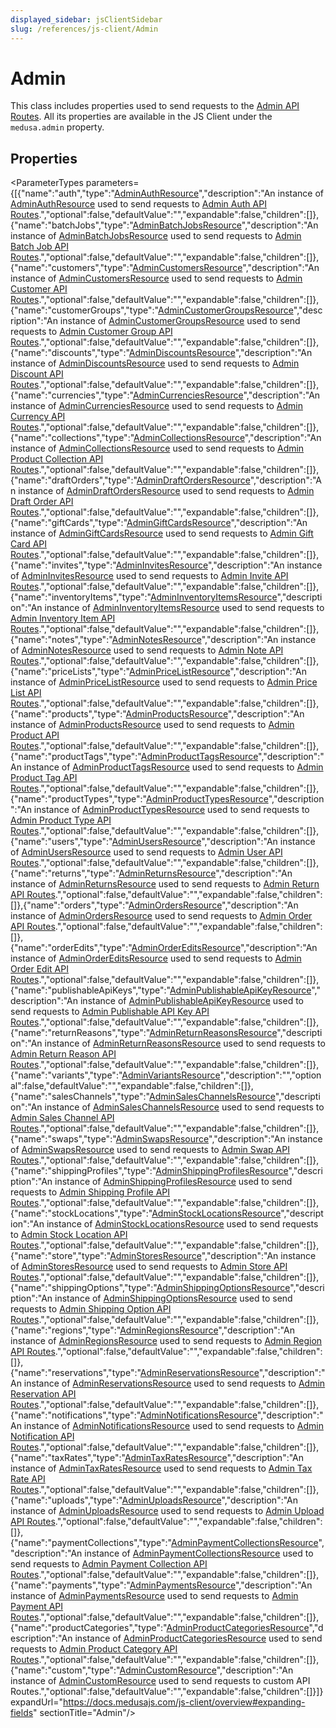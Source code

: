 ```yaml
---
displayed_sidebar: jsClientSidebar
slug: /references/js-client/Admin
---
```



# Admin

This class includes properties used to send requests to the [Admin API Routes](https://docs.medusajs.com/api/admin). All its properties
are available in the JS Client under the `medusa.admin` property.

## Properties

<ParameterTypes parameters={[{"name":"auth","type":"[AdminAuthResource](js_client.AdminAuthResource.mdx)","description":"An instance of [AdminAuthResource](js_client.AdminAuthResource.mdx) used to send requests to [Admin Auth API Routes](https://docs.medusajs.com/api/admin#auth).","optional":false,"defaultValue":"","expandable":false,"children":[]},{"name":"batchJobs","type":"[AdminBatchJobsResource](js_client.AdminBatchJobsResource.mdx)","description":"An instance of [AdminBatchJobsResource](js_client.AdminBatchJobsResource.mdx) used to send requests to [Admin Batch Job API Routes](https://docs.medusajs.com/api/admin#batch-jobs).","optional":false,"defaultValue":"","expandable":false,"children":[]},{"name":"customers","type":"[AdminCustomersResource](js_client.AdminCustomersResource.mdx)","description":"An instance of [AdminCustomersResource](js_client.AdminCustomersResource.mdx) used to send requests to [Admin Customer API Routes](https://docs.medusajs.com/api/admin#customers).","optional":false,"defaultValue":"","expandable":false,"children":[]},{"name":"customerGroups","type":"[AdminCustomerGroupsResource](js_client.AdminCustomerGroupsResource.mdx)","description":"An instance of [AdminCustomerGroupsResource](js_client.AdminCustomerGroupsResource.mdx) used to send requests to [Admin Customer Group API Routes](https://docs.medusajs.com/api/admin#customer-groups).","optional":false,"defaultValue":"","expandable":false,"children":[]},{"name":"discounts","type":"[AdminDiscountsResource](js_client.AdminDiscountsResource.mdx)","description":"An instance of [AdminDiscountsResource](js_client.AdminDiscountsResource.mdx) used to send requests to [Admin Discount API Routes](https://docs.medusajs.com/api/admin#discounts).","optional":false,"defaultValue":"","expandable":false,"children":[]},{"name":"currencies","type":"[AdminCurrenciesResource](js_client.AdminCurrenciesResource.mdx)","description":"An instance of [AdminCurrenciesResource](js_client.AdminCurrenciesResource.mdx) used to send requests to [Admin Currency API Routes](https://docs.medusajs.com/api/admin#currencies\\_getcurrencies).","optional":false,"defaultValue":"","expandable":false,"children":[]},{"name":"collections","type":"[AdminCollectionsResource](js_client.AdminCollectionsResource.mdx)","description":"An instance of [AdminCollectionsResource](js_client.AdminCollectionsResource.mdx) used to send requests to [Admin Product Collection API Routes](https://docs.medusajs.com/api/admin#product-collections).","optional":false,"defaultValue":"","expandable":false,"children":[]},{"name":"draftOrders","type":"[AdminDraftOrdersResource](js_client.AdminDraftOrdersResource.mdx)","description":"An instance of [AdminDraftOrdersResource](js_client.AdminDraftOrdersResource.mdx) used to send requests to [Admin Draft Order API Routes](https://docs.medusajs.com/api/admin#draft-orders).","optional":false,"defaultValue":"","expandable":false,"children":[]},{"name":"giftCards","type":"[AdminGiftCardsResource](js_client.AdminGiftCardsResource.mdx)","description":"An instance of [AdminGiftCardsResource](js_client.AdminGiftCardsResource.mdx) used to send requests to [Admin Gift Card API Routes](https://docs.medusajs.com/api/admin#gift-cards).","optional":false,"defaultValue":"","expandable":false,"children":[]},{"name":"invites","type":"[AdminInvitesResource](js_client.AdminInvitesResource.mdx)","description":"An instance of [AdminInvitesResource](js_client.AdminInvitesResource.mdx) used to send requests to [Admin Invite API Routes](https://docs.medusajs.com/api/admin#invites).","optional":false,"defaultValue":"","expandable":false,"children":[]},{"name":"inventoryItems","type":"[AdminInventoryItemsResource](js_client.AdminInventoryItemsResource.mdx)","description":"An instance of [AdminInventoryItemsResource](js_client.AdminInventoryItemsResource.mdx) used to send requests to [Admin Inventory Item API Routes](https://docs.medusajs.com/api/admin#inventory-items).","optional":false,"defaultValue":"","expandable":false,"children":[]},{"name":"notes","type":"[AdminNotesResource](js_client.AdminNotesResource.mdx)","description":"An instance of [AdminNotesResource](js_client.AdminNotesResource.mdx) used to send requests to [Admin Note API Routes](https://docs.medusajs.com/api/admin#notes).","optional":false,"defaultValue":"","expandable":false,"children":[]},{"name":"priceLists","type":"[AdminPriceListResource](js_client.AdminPriceListResource.mdx)","description":"An instance of [AdminPriceListResource](js_client.AdminPriceListResource.mdx) used to send requests to [Admin Price List API Routes](https://docs.medusajs.com/api/admin#price-lists).","optional":false,"defaultValue":"","expandable":false,"children":[]},{"name":"products","type":"[AdminProductsResource](js_client.AdminProductsResource.mdx)","description":"An instance of [AdminProductsResource](js_client.AdminProductsResource.mdx) used to send requests to [Admin Product API Routes](https://docs.medusajs.com/api/admin#products).","optional":false,"defaultValue":"","expandable":false,"children":[]},{"name":"productTags","type":"[AdminProductTagsResource](js_client.AdminProductTagsResource.mdx)","description":"An instance of [AdminProductTagsResource](js_client.AdminProductTagsResource.mdx) used to send requests to [Admin Product Tag API Routes](https://docs.medusajs.com/api/admin#product-tags).","optional":false,"defaultValue":"","expandable":false,"children":[]},{"name":"productTypes","type":"[AdminProductTypesResource](js_client.AdminProductTypesResource.mdx)","description":"An instance of [AdminProductTypesResource](js_client.AdminProductTypesResource.mdx) used to send requests to [Admin Product Type API Routes](https://docs.medusajs.com/api/admin#product-types).","optional":false,"defaultValue":"","expandable":false,"children":[]},{"name":"users","type":"[AdminUsersResource](js_client.AdminUsersResource.mdx)","description":"An instance of [AdminUsersResource](js_client.AdminUsersResource.mdx) used to send requests to [Admin User API Routes](https://docs.medusajs.com/api/admin#users).","optional":false,"defaultValue":"","expandable":false,"children":[]},{"name":"returns","type":"[AdminReturnsResource](js_client.AdminReturnsResource.mdx)","description":"An instance of [AdminReturnsResource](js_client.AdminReturnsResource.mdx) used to send requests to [Admin Return API Routes](https://docs.medusajs.com/api/admin#returns).","optional":false,"defaultValue":"","expandable":false,"children":[]},{"name":"orders","type":"[AdminOrdersResource](js_client.AdminOrdersResource.mdx)","description":"An instance of [AdminOrdersResource](js_client.AdminOrdersResource.mdx) used to send requests to [Admin Order API Routes](https://docs.medusajs.com/api/admin#orders).","optional":false,"defaultValue":"","expandable":false,"children":[]},{"name":"orderEdits","type":"[AdminOrderEditsResource](js_client.AdminOrderEditsResource.mdx)","description":"An instance of [AdminOrderEditsResource](js_client.AdminOrderEditsResource.mdx) used to send requests to [Admin Order Edit API Routes](https://docs.medusajs.com/api/admin#order-edits).","optional":false,"defaultValue":"","expandable":false,"children":[]},{"name":"publishableApiKeys","type":"[AdminPublishableApiKeyResource](js_client.AdminPublishableApiKeyResource.mdx)","description":"An instance of [AdminPublishableApiKeyResource](js_client.AdminPublishableApiKeyResource.mdx) used to send requests to [Admin Publishable API Key API Routes](https://docs.medusajs.com/api/admin#publishable-api-keys).","optional":false,"defaultValue":"","expandable":false,"children":[]},{"name":"returnReasons","type":"[AdminReturnReasonsResource](js_client.AdminReturnReasonsResource.mdx)","description":"An instance of [AdminReturnReasonsResource](js_client.AdminReturnReasonsResource.mdx) used to send requests to [Admin Return Reason API Routes](https://docs.medusajs.com/api/admin#return-reasons).","optional":false,"defaultValue":"","expandable":false,"children":[]},{"name":"variants","type":"[AdminVariantsResource](js_client.AdminVariantsResource.mdx)","description":"","optional":false,"defaultValue":"","expandable":false,"children":[]},{"name":"salesChannels","type":"[AdminSalesChannelsResource](js_client.AdminSalesChannelsResource.mdx)","description":"An instance of [AdminSalesChannelsResource](js_client.AdminSalesChannelsResource.mdx) used to send requests to [Admin Sales Channel API Routes](https://docs.medusajs.com/api/admin#sales-channels).","optional":false,"defaultValue":"","expandable":false,"children":[]},{"name":"swaps","type":"[AdminSwapsResource](js_client.AdminSwapsResource.mdx)","description":"An instance of [AdminSwapsResource](js_client.AdminSwapsResource.mdx) used to send requests to [Admin Swap API Routes](https://docs.medusajs.com/api/admin#swaps).","optional":false,"defaultValue":"","expandable":false,"children":[]},{"name":"shippingProfiles","type":"[AdminShippingProfilesResource](js_client.AdminShippingProfilesResource.mdx)","description":"An instance of [AdminShippingProfilesResource](js_client.AdminShippingProfilesResource.mdx) used to send requests to [Admin Shipping Profile API Routes](https://docs.medusajs.com/api/admin#shipping-profiles).","optional":false,"defaultValue":"","expandable":false,"children":[]},{"name":"stockLocations","type":"[AdminStockLocationsResource](js_client.AdminStockLocationsResource.mdx)","description":"An instance of [AdminStockLocationsResource](js_client.AdminStockLocationsResource.mdx) used to send requests to [Admin Stock Location API Routes](https://docs.medusajs.com/api/admin#stock-locations).","optional":false,"defaultValue":"","expandable":false,"children":[]},{"name":"store","type":"[AdminStoresResource](js_client.AdminStoresResource.mdx)","description":"An instance of [AdminStoresResource](js_client.AdminStoresResource.mdx) used to send requests to [Admin Store API Routes](https://docs.medusajs.com/api/admin#store).","optional":false,"defaultValue":"","expandable":false,"children":[]},{"name":"shippingOptions","type":"[AdminShippingOptionsResource](js_client.AdminShippingOptionsResource.mdx)","description":"An instance of [AdminShippingOptionsResource](js_client.AdminShippingOptionsResource.mdx) used to send requests to [Admin Shipping Option API Routes](https://docs.medusajs.com/api/admin#shipping-options).","optional":false,"defaultValue":"","expandable":false,"children":[]},{"name":"regions","type":"[AdminRegionsResource](js_client.AdminRegionsResource.mdx)","description":"An instance of [AdminRegionsResource](js_client.AdminRegionsResource.mdx) used to send requests to [Admin Region API Routes](https://docs.medusajs.com/api/admin#regions).","optional":false,"defaultValue":"","expandable":false,"children":[]},{"name":"reservations","type":"[AdminReservationsResource](js_client.AdminReservationsResource.mdx)","description":"An instance of [AdminReservationsResource](js_client.AdminReservationsResource.mdx) used to send requests to [Admin Reservation API Routes](https://docs.medusajs.com/api/admin#reservations).","optional":false,"defaultValue":"","expandable":false,"children":[]},{"name":"notifications","type":"[AdminNotificationsResource](js_client.AdminNotificationsResource.mdx)","description":"An instance of [AdminNotificationsResource](js_client.AdminNotificationsResource.mdx) used to send requests to [Admin Notification API Routes](https://docs.medusajs.com/api/admin#notifications).","optional":false,"defaultValue":"","expandable":false,"children":[]},{"name":"taxRates","type":"[AdminTaxRatesResource](js_client.AdminTaxRatesResource.mdx)","description":"An instance of [AdminTaxRatesResource](js_client.AdminTaxRatesResource.mdx) used to send requests to [Admin Tax Rate API Routes](https://docs.medusajs.com/api/admin#tax-rates).","optional":false,"defaultValue":"","expandable":false,"children":[]},{"name":"uploads","type":"[AdminUploadsResource](js_client.AdminUploadsResource.mdx)","description":"An instance of [AdminUploadsResource](js_client.AdminUploadsResource.mdx) used to send requests to [Admin Upload API Routes](https://docs.medusajs.com/api/admin#uploads).","optional":false,"defaultValue":"","expandable":false,"children":[]},{"name":"paymentCollections","type":"[AdminPaymentCollectionsResource](js_client.AdminPaymentCollectionsResource.mdx)","description":"An instance of [AdminPaymentCollectionsResource](js_client.AdminPaymentCollectionsResource.mdx) used to send requests to [Admin Payment Collection API Routes](https://docs.medusajs.com/api/admin#payment-collections).","optional":false,"defaultValue":"","expandable":false,"children":[]},{"name":"payments","type":"[AdminPaymentsResource](js_client.AdminPaymentsResource.mdx)","description":"An instance of [AdminPaymentsResource](js_client.AdminPaymentsResource.mdx) used to send requests to [Admin Payment API Routes](https://docs.medusajs.com/api/admin#payments).","optional":false,"defaultValue":"","expandable":false,"children":[]},{"name":"productCategories","type":"[AdminProductCategoriesResource](js_client.AdminProductCategoriesResource.mdx)","description":"An instance of [AdminProductCategoriesResource](js_client.AdminProductCategoriesResource.mdx) used to send requests to [Admin Product Category API Routes](https://docs.medusajs.com/api/admin#product-categories).","optional":false,"defaultValue":"","expandable":false,"children":[]},{"name":"custom","type":"[AdminCustomResource](js_client.AdminCustomResource.mdx)","description":"An instance of [AdminCustomResource](js_client.AdminCustomResource.mdx) used to send requests to custom API Routes.","optional":false,"defaultValue":"","expandable":false,"children":[]}]} expandUrl="https://docs.medusajs.com/js-client/overview#expanding-fields" sectionTitle="Admin"/>

